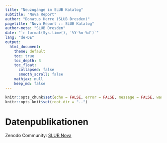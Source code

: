 ```yaml
---
title: "Neuzugänge im SLUB Katalog"
subtitle: "Nova Report"
author: "Donatus Herre (SLUB Dresden)"
pagetitle: "Nova Report :: SLUB Katalog"
author-meta: "SLUB Dresden"
date: "`r format(Sys.time(), '%Y-%m-%d')`"
lang: "de-DE"
output:
  html_document:
    theme: default
    toc: true
    toc_depth: 3
    toc_float:
      collapsed: false
      smooth_scroll: false
    mathjax: null
    keep_md: false
---
```


```r
knitr::opts_chunk$set(echo = FALSE, error = FALSE, message = FALSE, warning = FALSE)
knitr::opts_knit$set(root.dir = "..")
```

# Datenpublikationen

Zenodo Community: [SLUB Nova](https://zenodo.org/communities/slub-nova/records)
